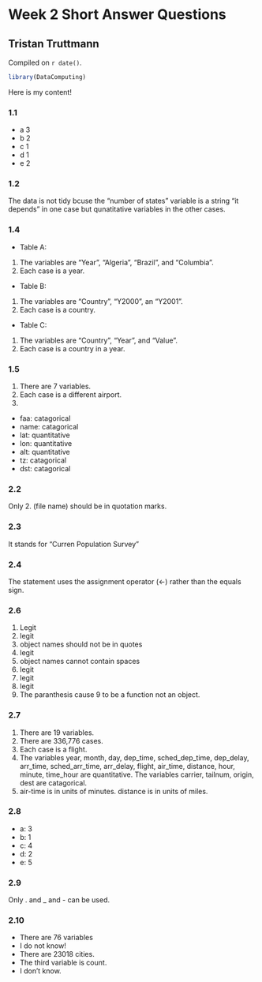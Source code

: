 # Week 2 Short Answer Questions

## Tristan Truttmann

<!-- leave this material as is -->
Compiled on `r date()`.

```r
library(DataComputing)
```
<!-- put your content after this line -->

Here is my content!

### 1.1

* a 3
* b 2
* c 1
* d 1
* e 2

### 1.2 

The data is not tidy bcuse the "number of states" variable is a string "it depends" in one case but qunatitative variables in the other cases. 

### 1.4 

* Table A: 
(1) The variables are "Year", "Algeria", "Brazil", and "Columbia". 
(2) Each case is a year. 

* Table B: 
(1) The variables are "Country", "Y2000", an "Y2001".  
(2) Each case is a country.

* Table C: 
(1) The variables are "Country", "Year", and "Value". 
(2) Each case is a country in a year. 

### 1.5

(1) There are 7 variables. 
(2) Each case is a different airport.
(3) 
* faa: catagorical
* name: catagorical
* lat: quantitative
* lon: quantitative
* alt: quantitative
* tz: catagorical
* dst: catagorical

### 2.2

Only 2. (file name) should be in quotation marks. 

### 2.3 

It stands for "Curren Population Survey"

### 2.4 

The statement uses the assignment operator (<-) rather than the equals sign. 

### 2.6

(1) Legit
(2) legit
(3) object names should not be in quotes
(4) legit
(5) object names cannot contain spaces
(6) legit
(7) legit
(8) legit
(9) The paranthesis cause 9 to be a function not an object.  

### 2.7

(1) There are 19 variables. 
(2) There are 336,776 cases. 
(3) Each case is a flight. 
(4) The variables year, month, day, dep_time, sched_dep_time, dep_delay, arr_time, sched_arr_time, arr_delay, flight, air_time, distance, hour, minute, time_hour are quantitative.  The variables carrier, tailnum, origin, dest are catagorical. 
(5) air-time is in units of minutes.  distance is in units of miles. 

### 2.8

* a: 3
* b: 1
* c: 4
* d: 2
* e: 5

### 2.9 

Only . and _ and - can be used. 

### 2.10

* There are 76 variables
* I do not know! 
* There are 23018 cities. 
* The third variable is count. 
* I don't know.